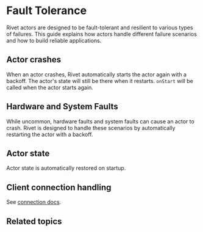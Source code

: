 # Fault Tolerance

Rivet actors are designed to be fault-tolerant and resilient to various types of failures. This guide explains how actors handle different failure scenarios and how to build reliable applications.

## Actor crashes

When an actor crashes, Rivet automatically starts the actor again with a backoff. The actor's state will still be there when it restarts. `onStart` will be called when the actor starts again.

## Hardware and System Faults

While uncommon, hardware faults and system faults can cause an actor to crash. Rivet is designed to handle these scenarios by automatically restarting the actor with a backoff.

## Actor state

Actor state is automatically restored on startup.

## Client connection handling

See [connection docs](/docs/connections).

## Related topics

<CardGroup>
  <Card title='State Management' href='/docs/state' />
  <Card title='Actor Lifecycle' href='/docs/lifecycle' />
  <Card title='Connections' href='/docs/connections' />
</CardGroup>

